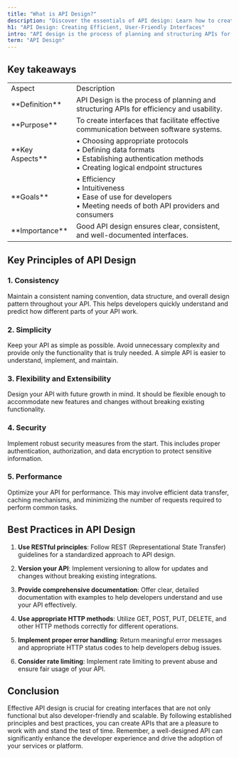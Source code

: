 ```yaml
---
title: "What is API Design?"
description: "Discover the essentials of API design: Learn how to create efficient, user-friendly interfaces that streamline communication between software systems. Explore key principles and best practices for building robust, scalable APIs that developers love to use."
h1: "API Design: Creating Efficient, User-Friendly Interfaces"
intro: "API design is the process of planning and structuring APIs for efficiency and usability. It involves choosing appropriate protocols, defining data formats, establishing authentication methods, and creating logical endpoint structures. The goal is to create interfaces that facilitate effective communication between software systems."
term: "API Design"
---
```


## Key takeaways

<table>
    <tr>
        <td>Aspect</td>
        <td>Description</td>
    </tr>
    <tr>
        <td>**Definition**</td>
        <td>API Design is the process of planning and structuring APIs for efficiency and usability.</td>
    </tr>
    <tr>
        <td>**Purpose**</td>
        <td>To create interfaces that facilitate effective communication between software systems.</td>
    </tr>
    <tr>
        <td>**Key Aspects**</td>
        <td>• Choosing appropriate protocols<br/>• Defining data formats<br/>• Establishing authentication methods<br/>• Creating logical endpoint structures</td>
    </tr>
    <tr>
        <td>**Goals**</td>
        <td>• Efficiency<br/>• Intuitiveness<br/>• Ease of use for developers<br/>• Meeting needs of both API providers and consumers</td>
    </tr>
    <tr>
        <td>**Importance**</td>
        <td>Good API design ensures clear, consistent, and well-documented interfaces.</td>
    </tr>
</table>


## Key Principles of API Design

### 1. Consistency

Maintain a consistent naming convention, data structure, and overall design pattern throughout your API. This helps developers quickly understand and predict how different parts of your API work.

### 2. Simplicity

Keep your API as simple as possible. Avoid unnecessary complexity and provide only the functionality that is truly needed. A simple API is easier to understand, implement, and maintain.

### 3. Flexibility and Extensibility

Design your API with future growth in mind. It should be flexible enough to accommodate new features and changes without breaking existing functionality.

### 4. Security

Implement robust security measures from the start. This includes proper authentication, authorization, and data encryption to protect sensitive information.

### 5. Performance

Optimize your API for performance. This may involve efficient data transfer, caching mechanisms, and minimizing the number of requests required to perform common tasks.

## Best Practices in API Design

1. **Use RESTful principles**: Follow REST (Representational State Transfer) guidelines for a standardized approach to API design.

2. **Version your API**: Implement versioning to allow for updates and changes without breaking existing integrations.

3. **Provide comprehensive documentation**: Offer clear, detailed documentation with examples to help developers understand and use your API effectively.

4. **Use appropriate HTTP methods**: Utilize GET, POST, PUT, DELETE, and other HTTP methods correctly for different operations.

5. **Implement proper error handling**: Return meaningful error messages and appropriate HTTP status codes to help developers debug issues.

6. **Consider rate limiting**: Implement rate limiting to prevent abuse and ensure fair usage of your API.

## Conclusion

Effective API design is crucial for creating interfaces that are not only functional but also developer-friendly and scalable. By following established principles and best practices, you can create APIs that are a pleasure to work with and stand the test of time. Remember, a well-designed API can significantly enhance the developer experience and drive the adoption of your services or platform.
